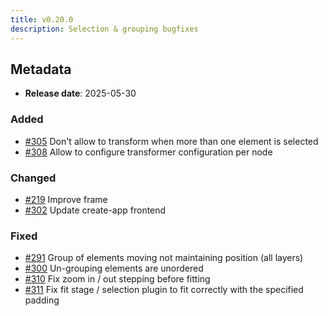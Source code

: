 ```yaml
---
title: v0.20.0
description: Selection & grouping bugfixes
---
```


## Metadata

- **Release date**: 2025-05-30

### Added

- [#305](https://github.com/InditexTech/weavejs/issues/305) Don't allow to transform when more than one element is selected
- [#308](https://github.com/InditexTech/weavejs/issues/308) Allow to configure transformer configuration per node

### Changed

- [#219](https://github.com/InditexTech/weavejs/issues/219) Improve frame
- [#302](https://github.com/InditexTech/weavejs/issues/302) Update create-app frontend

### Fixed

- [#291](https://github.com/InditexTech/weavejs/issues/291) Group of elements moving not maintaining position (all layers)
- [#300](https://github.com/InditexTech/weavejs/issues/300) Un-grouping elements are unordered
- [#310](https://github.com/InditexTech/weavejs/issues/310) Fix zoom in / out stepping before fitting
- [#311](https://github.com/InditexTech/weavejs/issues/311) Fix fit stage / selection plugin to fit correctly with the specified padding
